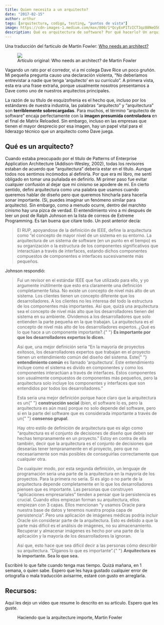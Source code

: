 ```yaml
---
title: Quien necesita a un arquitecto?
date: "2017-02-15"
author: arthur
tags: [arquitectura, codigo, testing, "puntos de vista"]
image: https://cdn-images-1.medium.com/max/800/1*QcyEoP1TzICT3qz88NeO5Q.png
description: Qué es arquitectura de software? Por qué hacerlo? Un arquitecto debería saber programar? Lo hacemos por moralidad, por ser artesanos(craftsman)?.  traducido de Martin Fowler
---
```


Una traducción del farticulo de Martin Fowler: [Who needs an architect?](http://www.in-gmbh.eu/uploads/media/whoNeedsArchitect.pdf)

<figure>
  <img src="https://cdn-images-1.medium.com/max/800/1*QcyEoP1TzICT3qz88NeO5Q.png" />
  <figcaption>
    Artículo original: Who needs an architect? de Martin Fowler
  </figcaption>
</figure>

Vagando un rato por el corredor, vi a mi colega Dave Rice un poco gruñón. Mi pequeña pregunta causo una declaración violenta, “No deberíamos entrevistar a nadie que tenga ‘arquitecto’ en su currículo”. A primera vista, esta era una frase extraña, porque usualmente nosotros presentamos a Dave como uno de nuestros arquitectos principales.

La razón de su título de esquizofrenia es el hecho que, incluso por los estándares de nuestra industria, las palabras “arquitecto” y “arquitectura” son **terriblemente sobrecargadas**. Para muchos, el término “arquitecto de software” encaja perfectamente con la **imagen presumida controladora** en el final de Matrix Reloaded. Sin embargo, incluso en las empresas que tienen el mayor desprecio por esa imagen, hay un papel vital para el liderazgo técnico que un arquitecto como Dave juega.

## Qué es un arquitecto?

Cuando estaba preocupado por el titulo de Patterns of Enterprise Application Architecture (Addison-Wesley, 2002), todas los revisores estaban de acuerdo que “arquitectura” debería estar en el titulo. Aunque todos nos sentimos incómodos al definirla. Por que era mi libro, me sentí obligado en tomar una puñalada en definirlo. Mi primer paso fue evitar cualquier confusión al dejar que mi cinismo se apodere de mi. En cierto sentido, defini arquitectura como una palabra que usamos cuando queremos hablar de diseño pero que queremos hincharla para hacerla sonar importante. (Si, puedes imaginar un fenómeno similar para arquitecto). Sin embargo, como a menudo ocurre, dentro del marchito cinismo hay una pizca de verdad. El entendimiento vino a mi después de leer un post de Ralph Johnson en la lista de correos de Extreme Programming. Es tan buena que citare todo. Un post anterior decía:

> El RUP, apoyandose de la definición de IEEE, define la arquitectura como “el concepto de mayor nivel de un sistema en su entorno. La arquitectura de un sistema de software (en un punto en el tiempo) es su organización o la estructura de los componentes significativos que interactúan a través de interfaces, estando dichos componentes compuestos de componentes e interfaces sucesivamente más pequeños.

Johnson respondió:

<blockquote>
  Fui un revisor en el estándar IEEE que fue utilizado para ello, y yo argumente
  inútilmente que esto era claramente una definición completamente falsa. No
  existe un concepto de nivel más alto de un sistema. Los clientes tienen un
  concepto diferente que los desarrolladores. A los clientes no les interesa del
  todo la estructura de los componentes más importantes. Así que, quizá una
  arquitectura sea el concepto de nivel más alto que los desarrolladores tienen
  del sistema en su ambiente. Olvidemos a los desarrolladores que solo entienden
  la parte pequeña en la que trabajan. La arquitectura es el concepto de nivel
  más alto de los desarrolladores expertos. ¿Qué es lo que hace a un componente
  importante?.{" "}
  <strong>Es importante por que los desarrolladores expertos lo dicen.</strong>
  <p>
    Así que, una mejor definición seria “En la mayoría de proyectos exitosos,
    los desarrolladores expertos que trabajan en el proyecto tienen un
    entendimiento común del diseño del sistema. Este{" "}
    <strong>entendimiento común</strong> es llamado ‘arquitectura’. Este
    entendimiento incluye como el sistema es divido en componentes y como los
    componentes interactúan a través de interfaces. Estos componentes son
    usualmente compuestos de componentes más pequeños, pero la arquitectura solo
    incluye los componentes y interfaces que son entendidos por todos los
    desarrolladores.”
  </p>
  <p>
    Esta seria una mejor definición porque hace claro que la arquitectura es un{" "}
    <strong>construcción social</strong> (bien, el software lo es, pero la
    arquitectura es aún mas) porque no solo depende del software, pero si en la
    parte del software que es considerada importante a través de un{" "}
    <strong>consenso grupal</strong>.
  </p>
  <p>
    Hay otro estilo de definición de arquitectura que es algo como “arquitectura
    es el conjunto de decisiones de diseño que deben ser hechas tempranamente en
    un proyecto.” Estoy en contra de ella también, decir que la arquitectura es
    el conjunto de decisiones que desearías tener tempranamente en el proyecto,
    pero que no necesariamente son más posibles de conseguirlas correctamente
    que cualquier otra.
  </p>
  <p>
    De cualquier modo, por esta segunda definición, un lenguaje de programación
    seria una parte de la arquitectura en la mayoría de los proyectos. Para la
    primera no seria. Si es algo o no parte de la arquitectura depende
    completamente en lo que los desarrolladores piensen que es importante. Las
    personas que construyen “aplicaciones empresariales” tienden a pensar que la
    persistencia es crucial. Cuando ellos empiezan forman su arquitectura, ellos
    empiezan con 3 capas. Ellos mencionan “y usamos Oracle para nuestra base de
    datos y tenemos nuestra propia capa de persistencia”. Pero una aplicación de
    imágenes médicas podría incluir Oracle sin considerar parte de la
    arquitectura. Esto es debido a que la parte más difícil es el análisis de
    imágenes, no su almacenamiento. Recuperar y almacenar imágenes es hecho por
    una parte de la aplicación y la mayoría de los desarrolladores la ignoran.
  </p>
  <p>
    Así que, esto hace que sea difícil decir a las personas cómo describir su
    arquitectura. “Díganos lo que es importante”.{" "}
    <strong>Arquitectura es lo importante. Sea lo que sea.</strong>
  </p>
</blockquote>

Escribiré lo que falte cuando tenga mas tiempo. Quizá mañana, en 1 semana, o quien sabe. Espero que les haya gustado cualquier error de ortografía o mala traducción avisarme, estaré con gusto en arreglarla.

## Recursos:

Aquí les dejo un vídeo que resume lo descrito en su articulo. Espero que les guste.

<figure>
  <Youtube
    src="https://www.youtube.com/watch?v=DngAZyWMGR0"
    title="Haciendo que la arquitecture importe, Martin Fowler"
  />
  <figcaption>Haciendo que la arquitecture importe, Martin Fowler</figcaption>
</figure>
